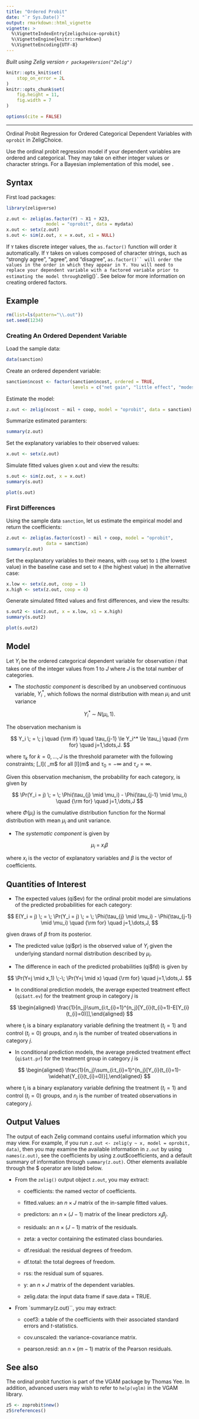 ```yaml
---
title: "Ordered Probit"
date: "`r Sys.Date()`"
output: rmarkdown::html_vignette
vignette: >
  %\VignetteIndexEntry{zeligchoice-oprobit}
  %\VignetteEngine{knitr::rmarkdown}
  %\VignetteEncoding{UTF-8}
---
```


*Built using Zelig version `r packageVersion("Zelig")`*

```r
knitr::opts_knit$set(
    stop_on_error = 2L
)
knitr::opts_chunk$set(
    fig.height = 11,
    fig.width = 7
)

options(cite = FALSE)
```
---

Ordinal Probit Regression for Ordered Categorical Dependent Variables with `oprobit` in ZeligChoice.

Use the ordinal probit regression model if your dependent variables are
ordered and categorical. They may take on either integer values or
character strings. For a Bayesian implementation of this model, see .

Syntax
------

First load packages:

```r
library(zeligverse)
```

```r
z.out <- zelig(as.factor(Y) ~ X1 + X23,
               model = "oprobit", data = mydata)
x.out <- setx(z.out)
s.out <- sim(z.out, x = x.out, x1 = NULL)
```

If `Y` takes discrete integer values, the `as.factor()` function will order
it automatically. If `Y` takes on values composed of character strings,
such as “strongly agree”, “agree”, and “disagree”, `as.factor()`` will
order the values in the order in which they appear in Y. You will need
to replace your dependent variable with a factored variable prior to
estimating the model through `zelig()`. See below for more information on
creating ordered factors.

Example
------

```r
rm(list=ls(pattern="\\.out"))
set.seed(1234)
```

### Creating An Ordered Dependent Variable

Load the sample data:

```r
data(sanction)
```

Create an ordered dependent variable:

```r
sanction$ncost <- factor(sanction$ncost, ordered = TRUE,
                         levels = c("net gain", "little effect", "modest lost", "major loss"))
```

Estimate the model:

```r
z.out <- zelig(ncost ~ mil + coop, model = "oprobit", data = sanction)
```

Summarize estimated paramters:

```r
summary(z.out)
```

Set the explanatory variables to their observed values:

```r
x.out <- setx(z.out)
```

Simulate fitted values given x.out and view the results:

```r
s.out <- sim(z.out, x = x.out)
summary(s.out)
```

```r
plot(s.out)
```

### First Differences

Using the sample data `sanction`, let us estimate the empirical model and return the coefficients:

```r
z.out <- zelig(as.factor(cost) ~ mil + coop, model = "oprobit",
               data = sanction)
summary(z.out)
```

Set the explanatory variables to their means, with `coop` set to `1` (the lowest value) in the baseline case and set
to `4` (the highest value) in the alternative case:

```r
x.low <- setx(z.out, coop = 1)
x.high <- setx(z.out, coop = 4)
```

Generate simulated fitted values and first differences, and view the results:

```r
s.out2 <- sim(z.out, x = x.low, x1 = x.high)
summary(s.out2)
```

```r
plot(s.out2)
```

Model
------

Let $Y_i$ be the ordered categorical dependent variable for
observation $i$ that takes one of the integer values from
$1$ to $J$ where $J$ is the total number of
categories.

-  The *stochastic component* is described by an unobserved continuous
   variable, $Y^*_i$, which follows the normal distribution with
   mean $\mu_i$ and unit variance


$$
    Y_i^* \; \sim \; N(\mu_i, 1).
$$

   The observation mechanism is


$$
    Y_i \; = \; j \quad {\rm if} \quad \tau_{j-1} \le Y_i^* \le \tau_j
        \quad {\rm for} \quad j=1,\dots,J.
$$

   where $\tau_k$ for $k=0,\dots,J$ is the threshold
   parameter with the following constraints; [\tau_l]( \tau_m$ for
   all [l](m$ and $\tau_0=-\infty$ and $\tau_J=\infty$.

   Given this observation mechanism, the probability for each category,
   is given by


$$
    \Pr(Y_i = j) \; = \; \Phi(\tau_{j} \mid \mu_i) - \Phi(\tau_{j-1} \mid
        \mu_i) \quad {\rm for} \quad j=1,\dots,J
$$

   where $\Phi(\mu_i)$ is the cumulative distribution function for
   the Normal distribution with mean $\mu_i$ and unit variance.

-  The *systematic component* is given by


$$
    \mu_i \; = \; x_i \beta
$$

   where $x_i$ is the vector of explanatory variables and
   $\beta$ is the vector of coefficients.

Quantities of Interest
------

-  The expected values (qi$ev) for the ordinal probit model are
   simulations of the predicted probabilities for each category:


$$
    E(Y_i = j) \; = \; \Pr(Y_i = j) \; = \; \Phi(\tau_{j} \mid \mu_i)
        - \Phi(\tau_{j-1} \mid  \mu_i) \quad {\rm for} \quad j=1,\dots,J,
$$

   given draws of $\beta$ from its posterior.

-  The predicted value (qi$pr) is the observed value of $Y_i$
   given the underlying standard normal distribution described by
   $\mu_i$.

-  The difference in each of the predicted probabilities (qi$fd) is
   given by


$$
    \Pr(Y=j \mid x_1) \;-\; \Pr(Y=j \mid x) \quad {\rm for} \quad
        j=1,\dots,J.
$$

-  In conditional prediction models, the average expected treatment
   effect (`qi$att.ev`) for the treatment group in category $j$
   is


$$
    \begin{aligned}
        \frac{1}{n_j}\sum_{i:t_{i}=1}^{n_j}[Y_{i}(t_{i}=1)-E[Y_{i}(t_{i}=0)]],\end{aligned}
$$

   where $t_{i}$ is a binary explanatory variable defining the
   treatment ($t_{i}=1$) and control ($t_{i}=0$) groups, and
   $n_j$ is the number of treated observations in category
   $j$.

-  In conditional prediction models, the average predicted treatment
   effect (`qi$att.pr`) for the treatment group in category $j$
   is


$$
    \begin{aligned}
        \frac{1}{n_j}\sum_{i:t_{i}=1}^{n_j}[Y_{i}(t_{i}=1)-\widehat{Y_{i}(t_{i}=0)}],\end{aligned}
$$

   where $t_{i}$ is a binary explanatory variable defining the
   treatment ($t_{i}=1$) and control ($t_{i}=0$) groups, and
   $n_j$ is the number of treated observations in category
   $j$.

Output Values
------

The output of each Zelig command contains useful information which you
may view. For example, if you run
`z.out <- zelig(y ~ x, model = oprobit, data)`, then you may examine
the available information in `z.out` by using `names(z.out)`, see
the coefficients by using z.out$coefficients, and a default summary of
information through `summary(z.out)`. Other elements available through
the $ operator are listed below.

-  From the `zelig()` output object `z.out`, you may extract:

   -  coefficients: the named vector of coefficients.

   -  fitted.values: an $n \times J$ matrix of the in-sample
      fitted values.

   -  predictors: an $n \times (J-1)$ matrix of the linear
      predictors $x_i \beta_j$.

   -  residuals: an $n \times (J-1)$ matrix of the residuals.

   -  zeta: a vector containing the estimated class boundaries.

   -  df.residual: the residual degrees of freedom.

   -  df.total: the total degrees of freedom.

   -  rss: the residual sum of squares.

   -  y: an $n \times J$ matrix of the dependent variables.

   -  zelig.data: the input data frame if save.data = TRUE.

-  From `summary(z.out)``, you may extract:

   -  coef3: a table of the coefficients with their associated standard
      errors and $t$-statistics.

   -  cov.unscaled: the variance-covariance matrix.

   -  pearson.resid: an $n \times (m-1)$ matrix of the Pearson
      residuals.

See also
------

The ordinal probit function is part of the VGAM package by Thomas Yee.
In addition, advanced users may wish to refer to `help(vglm)` in the
VGAM library.

```r
z5 <- zoprobit$new()
z5$references()
```
